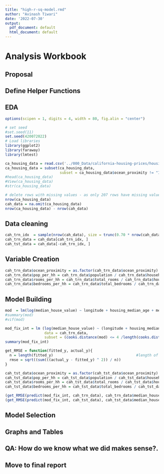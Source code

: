 ```yaml
---
title: "high-r-sq-model.rmd"
author: "Avinash Tiwari"
date: '2022-07-30'
output:
  pdf_document: default
  html_document: default
---
```

# Analysis Workbook
## Proposal
## Define Helper Functions
## EDA

```r
options(scipen = 1, digits = 4, width = 80, fig.alin = "center")
```


```r
# set seed
#set.seed(11)
set.seed(420072022)
# Load libraries 
library(ggplot2)
library(faraway)
library(lmtest)
```


```r
ca_housing_data = read.csv('../000_Data/california-housing-prices/housing.csv')
ca_housing_data = subset(ca_housing_data, 
                         subset = ca_housing_data$ocean_proximity != "ISLAND")
#head(ca_housing_data)
#View(ca_housing_data)
#str(ca_housing_data)
```


```r
# delete rows with missing values - as only 207 rows have missing value for only one variable "total_bedrooms"
nrow(ca_housing_data)
cah_data = na.omit(ca_housing_data)
nrow(ca_housing_data) - nrow(cah_data)
```

## Data cleaning

```r
cah_trn_idx  = sample(nrow(cah_data), size = trunc(0.70 * nrow(cah_data)))
cah_trn_data = cah_data[cah_trn_idx, ]
cah_tst_data = cah_data[-cah_trn_idx, ]
```

## Variable Creation
```r

cah_trn_data$ocean_proximity = as.factor(cah_trn_data$ocean_proximity)
cah_trn_data$pop_per_hh = cah_trn_data$population / cah_trn_data$households
cah_trn_data$rooms_per_hh = cah_trn_data$total_rooms / cah_trn_data$households
cah_trn_data$bedrooms_per_hh = cah_trn_data$total_bedrooms / cah_trn_data$households
```

## Model Building
```r

mod  = lm(log(median_house_value) ~ longitude + housing_median_age + median_income + pop_per_hh + bedrooms_per_hh + ocean_proximity, data = cah_trn_data)
#summary(mod)
#vif(mod)
```

```r
mod_fix_int = lm (log(median_house_value) ~ (longitude + housing_median_age + median_income + pop_per_hh + bedrooms_per_hh + ocean_proximity ) ^ 2, 
                  data = cah_trn_data, 
                  subset = (cooks.distance(mod) <= 4 /length(cooks.distance(mod))))
summary(mod_fix_int)

```

```r
get_RMSE = function(fitted_y, actual_y){
  n = length(fitted_y)                                      #length of data 
  rmse = sqrt((sum(((actual_y - fitted_y) ^ 2)) / n))
}
```

```r
cah_tst_data$ocean_proximity = as.factor(cah_tst_data$ocean_proximity)
cah_tst_data$pop_per_hh = cah_tst_data$population / cah_tst_data$households
cah_tst_data$rooms_per_hh = cah_tst_data$total_rooms / cah_tst_data$households
cah_tst_data$bedrooms_per_hh = cah_tst_data$total_bedrooms / cah_tst_data$households

(get_RMSE(predict(mod_fix_int, cah_trn_data), cah_trn_data$median_house_value)) # 237303
(get_RMSE(predict(mod_fix_int, cah_tst_data), cah_tst_data$median_house_value)) # 235732
```



## Model Selection
## Graphs and Tables  
## QA: How do we know what we did makes sense?.
## Move to final report
